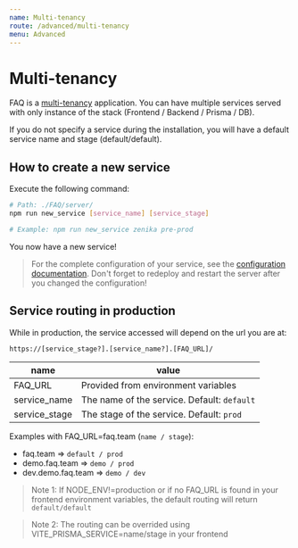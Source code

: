 ```yaml
---
name: Multi-tenancy
route: /advanced/multi-tenancy
menu: Advanced
---
```


# Multi-tenancy

FAQ is a [multi-tenancy](https://en.wikipedia.org/wiki/Multitenancy) application. You can have multiple services served with only instance of the stack (Frontend / Backend / Prisma / DB).

If you do not specify a service during the installation, you will have a default service name and stage (default/default).

## How to create a new service

Execute the following command:

```bash
# Path: ./FAQ/server/
npm run new_service [service_name] [service_stage]

# Example: npm run new_service zenika pre-prod
```

You now have a new service!

> For the complete configuration of your service, see the [configuration documentation](/advanced/configuration). Don't forget to redeploy and restart the server after you changed the configuration!

## Service routing in production

While in production, the service accessed will depend on the url you are at:

```
https://[service_stage?].[service_name?].[FAQ_URL]/
```

| name          | value                                       |
| ------------- | ------------------------------------------- |
| FAQ_URL       | Provided from environment variables         |
| service_name  | The name of the service. Default: `default` |
| service_stage | The stage of the service. Default: `prod`   |

Examples with FAQ_URL=faq.team (`name / stage`):

- faq.team => `default / prod`
- demo.faq.team => `demo / prod`
- dev.demo.faq.team => `demo / dev`

> Note 1: If NODE_ENV!=production or if no FAQ_URL is found in your frontend environment variables, the default routing will return `default/default`

> Note 2: The routing can be overrided using VITE_PRISMA_SERVICE=name/stage in your frontend
